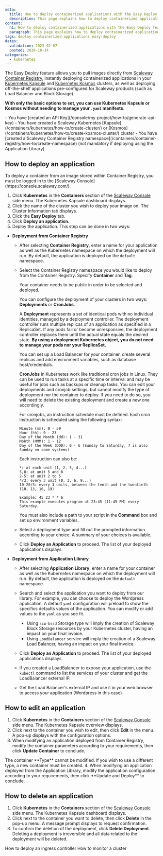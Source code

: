 ```yaml
---
meta:
  title: How to deploy containerized applications with the Easy Deploy feature
  description: This page explains how to deploy containerized applications with the Easy Deploy feature
content:
  h1: How to deploy containerized applications with the Easy Deploy feature
  paragraph: This page explains how to deploy containerized applications with the Easy Deploy feature
tags: deploy containerized-applications easy-deploy 
dates:
  validation: 2023-02-07
  posted: 2020-10-14
categories:
  - kubernetes
---
```



The Easy Deploy feature allows you to pull images directly from [Scaleway Container Registry](/containers/container-registry/concepts/#container-registry), instantly deploying containerized applications in your [Kubernetes Kapsule](/containers/kubernetes/concepts/#kubernetes-kapsule) and [Kubernetes Kosmos](/containers/kubernetes/concepts/#kubernetes-kosmos) clusters, as well as deploying off-the-shelf applications pre-configured for Scaleway products (such as Load Balancer and Block Storage).

**With only the basic options to set, you can use Kubernetes Kapsule or Kosmos without needing to manage your `.yaml` manifests.**

<Macro id="iam-requirements" />

<Message type="requirement">
  - You have [created an API Key](/console/my-project/how-to/generate-api-key)
  - You have created a Scaleway Kubernetes [Kapsule](/containers/kubernetes/how-to/create-cluster/) or [Kosmos](/containers/kubernetes/how-to/create-kosmos-cluster/) cluster
  - You have [created a Scaleway Container Registry namespace](/containers/container-registry/how-to/create-namespace) (not mandatory if deploying using the Application Library)
</Message>


## How to deploy an application

<Message type="note">
  To deploy a container from an image stored within Container Registry, you must be logged in to the [Scaleway Console](https://console.scaleway.com/).
</Message>

1. Click **Kubernetes** in the **Containers** section of the [Scaleway Console](https://console.scaleway.com) side menu. The Kubernetes Kapsule dashboard displays.
    <Lightbox src="scaleway-kubernetes-clusters-list.webp" alt="" />
2. Click the name of the cluster you wish to deploy your image on. The Cluster Information tab displays.
    <Lightbox src="scaleway-kubernetes-cluster-information.webp" alt="" />
3. Click the **Easy Deploy** tab.
4. Click **Deploy an application**. 
5. Deploy the application. This step can be done in two ways:
  * **Deployment from Container Registry**

    * After selecting **Container Registry**, enter a name for your application as well as the Kubernetes namespace on which the deployment will run. By default, the application is deployed on the `default` namespace.

    * Select the Container Registry namespace you would like to deploy from the Container Registry. Specify **Container** and **Tag**.

      <Message type="note">
      Your container needs to be public in order to be selected and deployed.
      </Message>

      You can configure the deployment of your clusters in two ways: **Deployments** or **CronJobs**.

      A **Deployment** represents a set of identical pods with no individual identities, managed by a deployment controller. The deployment controller runs multiple replicas of an application as specified in a ReplicaSet. If any pods fail or become unresponsive, the deployment controller replaces them until the actual state equals the desired state. **By using a deployment Kubernetes object, you do not need to manage your pods nor your ReplicaSet.**

      You can set up a Load Balancer for your container, create several replicas and add environment variables, such as database host/credentials. 

      **CronJobs** in Kubernetes work like traditional cron jobs in Linux. They can be used to run tasks at a specific time or interval and may be useful for jobs such as backups or cleanup tasks. You can edit your deployments and cronjob settings, but cannot modify the type of deployment nor the container to deploy. If you need to do so, you will need to delete the existing deployment and create a new one accordingly.

      For cronjobs, an instruction schedule must be defined. Each cron instruction is scheduled using the following syntax:
      ```
      Minute (mm): 0 - 59
      Hour (hh): 0 - 23
      Day of the Month (dd): 1 - 31
      Month (MMM): 1 - 12
      Day of the Week (DDD): 0 - 6 (Sunday to Saturday, 7 is also Sunday on some systems)
      ```
      Each instruction can also be:
      ```
      *: at each unit (1, 2, 3, 4...)
      5,8: at unit 5 and 8
      2-5: at unit 2 to 5
      */3: every 3 unit (0, 3, 6, 9...)
      10-20/3: every 3 units, between the tenth and the twentieth (10, 13, 16, 19)
      
      Example: 45 23 * * 6
      This example executes program at 23:45 (11:45 PM) every Saturday.
      ``` 
      You must also include a path to your script in the **Command** box and set up environment variables. 

    * Select a deployment type and fill out the prompted information according to your choice. A summary of your choices is available.

    *  Click **Deploy an Application** to proceed. The list of your deployed applications displays. 


  * **Deployment from Application Library**

    * After selecting **Application Library**, enter a name for your container as well as the Kubernetes namespace on which the deployment will run. By default, the application is deployed on the `default` namespace.

    <Lightbox src="scaleway-kubernetes-application-library.webp" alt="" />

    * Search and select the application you want to deploy from our library. For example, you can choose to deploy the Wordpress application. A default `yaml` configuration will preload to show the specifics defaults values of the application. You can modify or add values to the `yaml` as you see fit.

      <Lightbox src="scaleway-kubernetes-yaml-edit.webp" alt="" />

      * Using `scw-bssd` Storage type will imply the creation of Scaleway Block Storage resources by your Kubernetes cluster, having an impact on your final invoice.
      * Using `LoadBalancer` service will imply the creation of a Scaleway Load Balancer, having an impact on your final invoice.

    * Click **Deploy an Application** to proceed. The list of your deployed applications displays.

    * If you created a LoadBalancer to expose your application, use the `kubectl` command to list the services of your cluster and get the LoadBalancer external IP.
      
      <Lightbox src="scaleway-kubernetes-kubectl-all.webp" alt="" />

    * Get the Load Balancer's external IP and use it in your web browser to access your application (Wordpress in this case)
      <Lightbox src="scaleway-kubernetes-wordpress.webp" alt="" />

## How to edit an application

1. Click **Kubernetes** in the **Containers** section of the [Scaleway Console](https://console.scaleway.com) side menu. The Kubernetes Kapsule overview displays.
2. Click <Icon name="edit" /> next to the container you wish to edit, then click **Edit** in the menu. A pop-up displays with the configuration options. 
3. When modifying an application deployed from Container Registry, modify the container parameters according to your requirements, then click **Update Container** to conclude. 
    <Lightbox src="scaleway-update-container.webp" alt="" />

  <Message type="note">
    The container **Type** cannot be modified. If you wish to use a different type, a new container must be created. 
  </Message>
4. When modifying an application deployed from the Application Library, modify the application configuration according to your requirements, then click **Update and Deploy** to conclude. 
    <Lightbox src="scaleway-kubernetes-edit-application.webp" alt="" />

## How to delete an application

1. Click **Kubernetes** in the **Containers** section of the [Scaleway Console](https://console.scaleway.com) side menu. The Kubernetes Kapsule dashboard displays.
2. Click <Icon name="edit" /> next to the container you want to delete, then click **Delete** in the pop-up menu. A message prompt displays to request confirmation.
3. To confirm the deletion of the deployment, click **Delete Deployment**.
    <Message type="important">
      Deleting a deployment is irreversible and all data related to the deployment will be deleted. 
    </Message>


<Navigation title="See Also">
  <PreviousButton to="/containers/kubernetes/how-to/deploy-ingress-controller/">How to deploy an ingress controller</PreviousButton>
  <NextButton to="/containers/kubernetes/how-to/monitor-cluster/">How to monitor a cluster</NextButton>
</Navigation>
